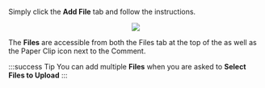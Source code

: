 
Simply click the **Add File** tab and follow the instructions.

<center>
	<img src={useBaseUrl('/img/global/addFile-1.gif')} />
</center>

The **Files** are accessible from both the Files tab at the top of the as well as the Paper Clip icon next to the Comment.

:::success Tip
You can add multiple **Files** when you are asked to **Select Files to Upload**
:::
